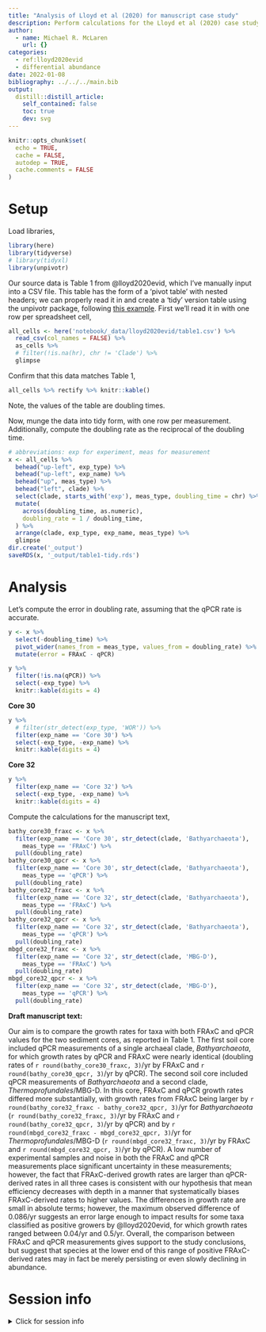 ```yaml
---
title: "Analysis of Lloyd et al (2020) for manuscript case study"
description: Perform calculations for the Lloyd et al (2020) case study.
author:
  - name: Michael R. McLaren
    url: {}
categories:
  - ref:lloyd2020evid
  - differential abundance
date: 2022-01-08
bibliography: ../../../main.bib
output:
  distill::distill_article:
    self_contained: false
    toc: true
    dev: svg
---
```



```r
knitr::opts_chunk$set(
  echo = TRUE,
  cache = FALSE,
  autodep = TRUE,
  cache.comments = FALSE
)
```

# Setup

Load libraries,

```r
library(here)
library(tidyverse)
# library(tidyxl)
library(unpivotr)
```

Our source data is Table 1 from @lloyd2020evid, which I've manually input into a CSV file.
This table has the form of a 'pivot table' with nested headers; we can properly read it in and create a 'tidy' version table using the unpivotr package, following [this example](https://nacnudus.github.io/spreadsheet-munging-strategies/pivot-simple.html).
First we'll read it in with one row per spreadsheet cell,

```r
all_cells <- here('notebook/_data/lloyd2020evid/table1.csv') %>%
  read_csv(col_names = FALSE) %>%
  as_cells %>%
  # filter(!is.na(hr), chr != 'Clade') %>%
  glimpse
```

Confirm that this data matches Table 1,

```r
all_cells %>% rectify %>% knitr::kable()
```

Note, the values of the table are doubling times.

Now, munge the data into tidy form, with one row per measurement.
Additionally, compute the doubling rate as the reciprocal of the doubling time.

```r
# abbreviations: exp for experiment, meas for measurement
x <- all_cells %>%
  behead("up-left", exp_type) %>%
  behead("up-left", exp_name) %>%
  behead("up", meas_type) %>%
  behead("left", clade) %>%
  select(clade, starts_with('exp'), meas_type, doubling_time = chr) %>%
  mutate(
    across(doubling_time, as.numeric),
    doubling_rate = 1 / doubling_time,
  ) %>%
  arrange(clade, exp_type, exp_name, meas_type) %>%
  glimpse
dir.create('_output')
saveRDS(x, '_output/table1-tidy.rds')
```

# Analysis

Let's compute the error in doubling rate, assuming that the qPCR rate is accurate.

```r
y <- x %>%
  select(-doubling_time) %>%
  pivot_wider(names_from = meas_type, values_from = doubling_rate) %>%
  mutate(error = FRAxC - qPCR)
```

```r
y %>% 
  filter(!is.na(qPCR)) %>%
  select(-exp_type) %>% 
  knitr::kable(digits = 4)
```

**Core 30**

```r
y %>% 
  # filter(str_detect(exp_type, 'WOR')) %>%
  filter(exp_name == 'Core 30') %>%
  select(-exp_type, -exp_name) %>% 
  knitr::kable(digits = 4)
```

**Core 32**

```r
y %>% 
  filter(exp_name == 'Core 32') %>%
  select(-exp_type, -exp_name) %>% 
  knitr::kable(digits = 4)
```

Compute the calculations for the manuscript text,

```r
bathy_core30_fraxc <- x %>%
  filter(exp_name == 'Core 30', str_detect(clade, 'Bathyarchaeota'), 
    meas_type == 'FRAxC') %>%
  pull(doubling_rate)
bathy_core30_qpcr <- x %>%
  filter(exp_name == 'Core 30', str_detect(clade, 'Bathyarchaeota'), 
    meas_type == 'qPCR') %>%
  pull(doubling_rate)
bathy_core32_fraxc <- x %>%
  filter(exp_name == 'Core 32', str_detect(clade, 'Bathyarchaeota'), 
    meas_type == 'FRAxC') %>%
  pull(doubling_rate)
bathy_core32_qpcr <- x %>%
  filter(exp_name == 'Core 32', str_detect(clade, 'Bathyarchaeota'), 
    meas_type == 'qPCR') %>%
  pull(doubling_rate)
mbgd_core32_fraxc <- x %>%
  filter(exp_name == 'Core 32', str_detect(clade, 'MBG-D'), 
    meas_type == 'FRAxC') %>%
  pull(doubling_rate)
mbgd_core32_qpcr <- x %>%
  filter(exp_name == 'Core 32', str_detect(clade, 'MBG-D'), 
    meas_type == 'qPCR') %>%
  pull(doubling_rate)
```

**Draft manuscript text:**

Our aim is to compare the growth rates for taxa with both FRAxC and qPCR values for the two sediment cores, as reported in Table 1.
The first soil core included qPCR measurements of a single archaeal clade, _Bathyarchaeota_, for which growth rates by qPCR and FRAxC were nearly identical (doubling rates of `r round(bathy_core30_fraxc, 3)`/yr by FRAxC and `r round(bathy_core30_qpcr, 3)`/yr by qPCR).
The second soil core included qPCR measurements of _Bathyarchaeota_ and a second clade, _Thermoprofundales_/MBG-D.
In this core, FRAxC and qPCR growth rates differed more substantially, with growth rates from FRAxC being larger by `r round(bathy_core32_fraxc - bathy_core32_qpcr, 3)`/yr for _Bathyarchaeota_ (`r round(bathy_core32_fraxc, 3)`/yr by FRAxC and `r round(bathy_core32_qpcr, 3)`/yr by qPCR) and by `r round(mbgd_core32_fraxc - mbgd_core32_qpcr, 3)`/yr for _Thermoprofundales_/MBG-D (`r round(mbgd_core32_fraxc, 3)`/yr by FRAxC and `r round(mbgd_core32_qpcr, 3)`/yr by qPCR).
A low number of experimental samples and noise in both the FRAxC and qPCR measurements place significant uncertainty in these measurements; however, the fact that FRAxC-derived growth rates are larger than qPCR-derived rates in all three cases is consistent with our hypothesis that mean efficiency decreases with depth in a manner that systematically biases FRAxC-derived rates to higher values.
The differences in growth rate are small in absolute terms; however, the maximum observed difference of 0.086/yr suggests an error large enough to impact results for some taxa classified as positive growers by @lloyd2020evid, for which growth rates ranged between 0.04/yr and 0.5/yr.
Overall, the comparison between FRAxC and qPCR measurements gives support to the study conclusions, but suggest that species at the lower end of this range of positive FRAxC-derived rates may in fact be merely persisting or even slowly declining in abundance.

# Session info {.appendix}

<details><summary>Click for session info</summary>
```r
sessioninfo::session_info()
```
</details>
